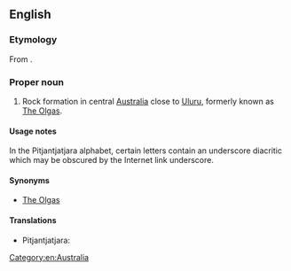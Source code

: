 {{also|Kata Tjuṯa}}
==English==

===Etymology===
From {{etyl|pjt|en}} {{m|pjt|Kata Tjuṯa}}.

===Proper noun===
{{en-proper noun}}

# Rock formation in central [[Australia]] close to [[Uluru]], formerly known as [[The Olgas]].

====Usage notes====
In the Pitjantjatjara alphabet, certain letters contain an underscore diacritic which may be obscured by the Internet link underscore.

====Synonyms====
* [[The Olgas]]

====Translations====
{{trans-top|rock formation}}
* Pitjantjatjara: {{t|pjt|Kata Tjuṯa}}
{{trans-mid}}
{{trans-bottom}}

[[Category:en:Australia]]